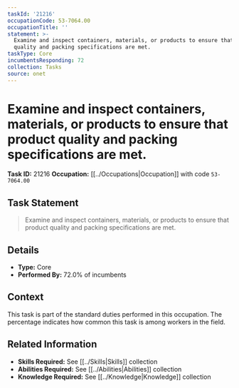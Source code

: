 ```yaml
---
taskId: '21216'
occupationCode: 53-7064.00
occupationTitle: ''
statement: >-
  Examine and inspect containers, materials, or products to ensure that product
  quality and packing specifications are met.
taskType: Core
incumbentsResponding: 72
collection: Tasks
source: onet
---
```

# Examine and inspect containers, materials, or products to ensure that product quality and packing specifications are met.

**Task ID:** 21216
**Occupation:** [[../Occupations|Occupation]] with code `53-7064.00`

## Task Statement

> Examine and inspect containers, materials, or products to ensure that product quality and packing specifications are met.

## Details

- **Type:** Core
- **Performed By:** 72.0% of incumbents

## Context

This task is part of the standard duties performed in this occupation. The percentage indicates how common this task is among workers in the field.

## Related Information

- **Skills Required:** See [[../Skills|Skills]] collection
- **Abilities Required:** See [[../Abilities|Abilities]] collection
- **Knowledge Required:** See [[../Knowledge|Knowledge]] collection
